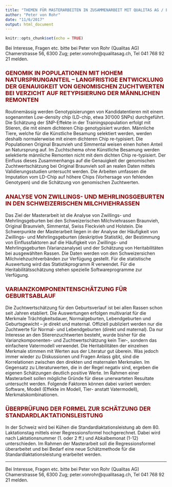 ```yaml
---
title: "THEMEN FÜR MASTERARBEITEN IN ZUSAMMENARBEIT MIT QUALITAS AG / ETHZ"
author: "Peter von Rohr"
date: "11/6/2017"
output: html_document
---
```


```r
knitr::opts_chunk$set(echo = TRUE)
```

<style type="text/css">
h1.title {
  font-size: 32px;
  color: Black;
}
h1 { /* Header 1 */
  font-size: 28px;
  color: DarkRed;
}
h2 { /* Header 2 */
    font-size: 22px;
  color: DarkRed;
}
h3 { /* Header 3 */
  font-size: 18px;
  color: DarkRed;
}
</style>

Bei Interesse, Fragen etc. bitte bei Peter von Rohr (Qualitas AG) Chamerstrasse 56, 6300 Zug; peter.vonrohr@qualitasag.ch, Tel 041 768 92 21 melden.


### GENOMIK IN POPULATIONEN MIT HOHEM NATURSPRUNGANTEIL – LANGFRISTIGE ENTWICKLUNG DER GENAUIGKEIT VON GENOMISCHEN ZUCHTWERTEN BEI VERZICHT AUF RETYPISIERUNG DER MÄNNLICHEN REMONTEN {#project_header .emphasized}

Routinemässig werden Genotypisierungen von Kandidatentieren mit einem sogenannten Low-density chip (LD-chip, etwa 30'000 SNPs) durchgeführt. Die Schätzung der SNP-Effekte in der Trainingspopulation erfolgt mit Stieren, die mit einem dichteren Chip genotypisiert wurden. Männliche Tiere, welche für die Künstliche Besamung selektiert werden, werden deshalb normalerweise mit einem dichteren Chip re-typisiert. Die Populationen Original Braunvieh und Simmental weisen einen hohen Anteil an Natursprung auf. Im Zuchtschema ohne Künstliche Besamung werden selektierte männliche Remonten nicht mit dem dichten Chip re-typisiert. Der Einfluss dieses Zusammenhangs auf die Genauigkeit der genomischen Zuchtwertschätzung bei Original Braunvieh soll an realen Daten mittels Validierungsstudien untersucht werden. Die Arbeiten umfassen die Imputation vom LD-Chip auf höhere Chips (Vorhersage von fehlenden Genotypen) und die Schätzung von genomischen Zuchtwerten.


### ANALYSE VON ZWILLINGS- UND MEHRLINGSGEBURTEN IN DEN SCHWEIZERISCHEN MILCHVIEHRASSEN

Das Ziel der Masterarbeit ist die Analyse von Zwillings- und Mehrlingsgeburten bei den Schweizerischen Milchviehrassen Braunvieh, Original Braunvieh, Simmental, Swiss Fleckvieh und Holstein. Die Schwerpunkte der Masterarbeit liegen in der Analyse der Häufigkeit von Zwillings- und Mehrlingsgeburten (deskriptive Statistik), der Bestimmung von Einflussfaktoren auf die Häufigkeit von Zwillings- und Mehrlingsgeburten (Varianzanalyse) und der Schätzung von Heritabilitäten bei ausgewählten Rassen. Die Daten werden von den Schweizersichen Milchviehzuchtverbänden zur Verfügung gestellt. Für die statistische Auswertung wird das Statistikprogramm R verwendet. Für die Heritabilitätsschätzung stehen spezielle Softwareprogramme zur Verfügung.


### VARIANZKOMPONENTENSCHÄTZUNG FÜR GEBURTSABLAUF

Die Zuchtwertschätzung für den Geburtsverlauf ist bei allen Rassen schon seit Jahren etabliert. Die Auswertungen erfolgen multivariat für die Merkmale Trächtigkeitsdauer, Normalgeburten, Lebendgeburten und Geburtsgewicht – je direkt und maternal. Offiziell publiziert werden nur die Zuchtwerte für Normal- und Lebendgeburten (direkt und maternal). Da nur Interesse an den Stierenzuchtwerten besteht, wurde bisher für die Varianzkomponenten- und Zuchtwertschätzung kein Tier-, sondern das einfachere Vatermodell verwendet.
Die Heritabilitäten der einzelnen Merkmale stimmen mit Werten aus der Literatur gut überein. Was jedoch immer wieder zu Diskussionen und Fragen Anlass gibt, sind die Korrelationen zwischen den direkten und maternalen Merkmalen. Im Gegensatz zu Literaturwerten, die in der Regel negativ sind, ergeben die eigenen Schätzungen deutlich positive Werte. Im Rahmen einer Masterarbeit sollen mögliche Gründe für diese unerwarteten Resultate untersucht werden. Folgende Faktoren können dabei variiert werden: Software, Modell (Effekte im Modell, Tier- anstatt Vatermodell), Merkmalskombinationen.


### ÜBERPRÜFUNG DER FORMEL ZUR SCHÄTZUNG DER STANDARDLAKTATIONSLEISTUNG

In der Schweiz wird bei Kühen die Standardlaktationsleistung ab dem 80. Laktationstag mittels einer Regressionsformel hochgerechnet. Dabei wird nach Laktationsnummer (1. oder 2 ff.) und Abkalbemonat (1-12) unterschieden. Im Rahmen der Masterarbeit soll die Regressionsformel überarbeitet und bei Bedarf eine neue Schätzmethode für die Standardlaktationsleistung erarbeitet werden.

---

Bei Interesse, Fragen etc. bitte bei Peter von Rohr (Qualitas AG) Chamerstrasse 56, 6300 Zug; peter.vonrohr@qualitasag.ch, Tel 041 768 92 21 melden. 


